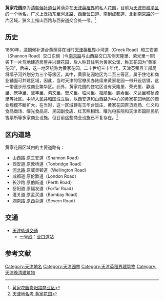 '''黄家花园'''原为[[清朝|清朝]][[道員|候补道台]]黄荫芬在[[天津英租界|天津英租界]]的私人花园，目前为[[天津市|天津市]][[和平区_(天津市)|和平区]]的一个地名，广义上泛指东至[[河北路_(天津)|河北路]]、西至[[营口道|营口道]]、南到[[成都道_(天津)|成都道]]、北到[[南京路_(天津)|南京路]]的一片区域，狭义上指山西路与西安道交会处一带。<ref>[http://www.tjhp.gov.cn/servlet/ContentServer?cid=1105523261112&pagename=tjhp%2FPage%2Fsub-t46&c=Page 黄家花园贵阳路商业区]{{dead link|date=2018年5月 |bot=InternetArchiveBot |fix-attempted=yes }}</ref>

== 历史 ==
1860年，[[清朝|清朝]]候补道台黄荫芬在当时[[天津英租界|天津英租界]]小河道（Creek Road）和三安道（Shannon Road）交口东侧（今[[南京路_(天津)|南京路]]与山西路交口东侧天隆里、荣光里一带)买下一片荒地建造房屋并兴建花园，后人称其住宅为黄家公馆，称其花园为“黄家花园”，后来，这一地区统称为黄家花园。二十世纪三十年代，天津英租界工部局将墙子河外划分为三个等级区，其中，黄家花园地区为二至三等区，属于住宅和商业铺面可并建区域，因此，当时天津的官僚买办陆续来黄家花园一带开设店铺，这一带逐步形成商业繁华区。此外，黄家花园的住宅区设有天隆里、荣光里、静远里、庆华里、慧丰里、鸿文里、忠义里、临河里、福顺里、鹏寿里、义达里和祯源里等社区。[[中华人民共和国|中华人民共和国]]成立后，以西安道和山西路为中心的黄家花园地区的商业规模不断扩大，在当时，这一区域建有玉华台饭庄、黄家花园百货商场、仁义和食品商场、曙光食品店、民园副食店、红艺照相馆、曙光电影院和天津市国际民航售票所等多家商业设施，但目前这些商业设施已不复存在。<ref>[http://news.sina.com.cn/c/2004-06-01/20223376770.shtml 天津地名考 黄家花园]</ref>

== 区内道路 ==
黄家花园区域内的主要道路有：
*山西路 原三安道（Shannon Road）
*西安道 原敦桥道（Tonbridge Road）
*[[河北路_(天津)|河北路]] 原威灵顿道（Wellington Road）
*成都道 原伦敦道（London Road）
*长沙路 原伯斯道（Perth Road）
*岳阳道 原福发道（Forfar Road）
*潼关道 原孟买道（Bombay Road）
*湖南路 原西芬道（Severn Road）

== 交通 ==
*[[天津轨道交通|天津轨道交通]]
**[[天津地铁一号线|一号线]]：[[营口道站|营口道站]]

==参考文献==
<div class="references-small">
<references />
</div>

[[Category:天津地名|Category:天津地名]]
[[Category:天津园林|Category:天津园林]]
[[Category:天津英租界建筑物|Category:天津英租界建筑物]]
[[Category:天津晚清建筑物|Category:天津晚清建筑物]]